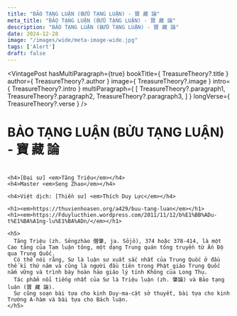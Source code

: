 ```yaml
---
title: "BẢO TẠNG LUẬN (BỬU TẠNG LUẬN) - 寶 藏 論"
meta_title: "BẢO TẠNG LUẬN (BỬU TẠNG LUẬN) - 寶 藏 論"
description: "BẢO TẠNG LUẬN (BỬU TẠNG LUẬN) - 寶 藏 論"
date: 2024-12-28
image: "/images/wide/meta-image-wide.jpg"
tags: ['Alert']
draft: false
---
```



<div style="width: 50%; margin: auto">
  <Youtube client:load id={TreasureTheory?.youtubeId} title={TreasureTheory?.title} />
</div>

<VintagePost
  hasMultiParagraph={true}
  bookTitle={ TreasureTheory?.title }
  author={ TreasureTheory?.author }
  image={ TreasureTheory?.image }
  intro={ TreasureTheory?.intro }
  multiParagraph={
    [
      TreasureTheory?.paragraph1,
      TreasureTheory?.paragraph2,
      TreasureTheory?.paragraph3,
    ]
  }
  longVerse={ TreasureTheory?.verse }
/>

<div className="grid bg-body dark:bg-darkmode-body">

  <div className="container vi-teachings">
    <h1>BẢO TẠNG LUẬN (BỬU TẠNG LUẬN) - 寶 藏 論</h1>
    <h1></h1>

    <h4>[Đại sư] <em>Tăng Triệu</em></h4>
    <h4>Master <em>Seng Zhao</em></h4>

    <h4>Việt dịch: [Thiền sư] <em>Thích Duy Lực</em></h4>

    <h1><em>https://thuvienhoasen.org/a429/buu-tang-luan</em></h1>
    <h1><em>https://Fduylucthien.wordpress.com/2011/11/12/b%E1%BB%ADu-t%E1%BA%A1ng-lu%E1%BA%ADn/</em></h1>

    <h5>
      Tăng Triệu (zh. Sēngzhào 僧肇, ja. Sōjō), 374 hoặc 378-414, là một Cao tăng của Tam luận tông, một dạng Trung quán tông truyền từ Ấn Độ qua Trung Quốc.
      Có thể nói rằng, Sư là luận sư xuất sắc nhất của Trung Quốc ở đầu thế kỉ thứ năm và cũng là người đầu tiên trong Phật giáo Trung Quốc nắm vững và trình bày hoàn hảo giáo lý tính Không của Long Thụ.
      Tác phẩm nổi tiếng nhất của Sư là Triệu luận (zh. 肇論) và Bảo tạng luận (寶 藏 論).
      Sư cũng soạn bài tựa cho kinh Duy-ma-cật sở thuyết, bài tựa cho kinh Trường A-hàm và bài tựa cho Bách luận.
    </h5>
  </div>

</div>
